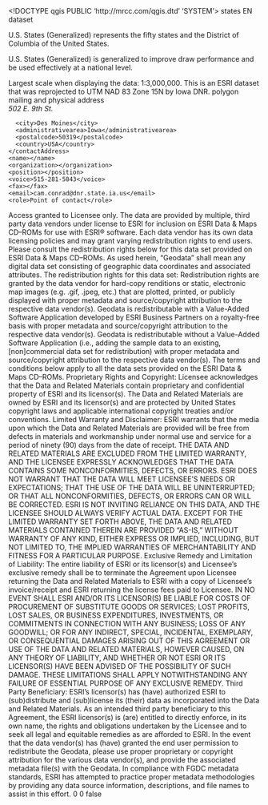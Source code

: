 <!DOCTYPE qgis PUBLIC 'http://mrcc.com/qgis.dtd' 'SYSTEM'>
<qgis version="3.20.1-Odense">
  <identifier>states</identifier>
  <parentidentifier></parentidentifier>
  <language>EN</language>
  <type>dataset</type>
  <title>states</title>
  <abstract>U.S. States (Generalized) represents the fifty states and the District of Columbia of the United States.

U.S. States (Generalized) is generalized to improve draw performance and be used effectively at a national level.

Largest scale when displaying the data: 1:3,000,000. This is an ESRI dataset that was reprojected to UTM NAD 83 Zone 15N by Iowa DNR.</abstract>
  <keywords vocabulary="gmd:topicCategory">
    <keyword>polygon</keyword>
  </keywords>
  <contact>
    <contactAddress>
      <type>mailing and physical address</type>
      <address>502 E. 9th St.</address>
      <city>Des Moines</city>
      <administrativearea>Iowa</administrativearea>
      <postalcode>50319</postalcode>
      <country>USA</country>
    </contactAddress>
    <name></name>
    <organization></organization>
    <position></position>
    <voice>515-281-5843</voice>
    <fax></fax>
    <email>cam.conrad@dnr.state.ia.us</email>
    <role>Point of contact</role>
  </contact>
  <links>
    <link name="Shapefile" description="" type="Local Area Network" size="" url="file://\\DGRLGM71\C$\Essential GIS\Data\National-Regional\states" mimeType="" format=""/>
  </links>
  <fees></fees>
  <constraints type="Access">Access granted to Licensee only.</constraints>
  <rights>The data are provided by multiple, third party data vendors under license to ESRI for inclusion on ESRI Data &amp; Maps CD–ROMs for use with ESRI® software. Each data vendor has its own data licensing policies and may grant varying redistribution rights to end users. Please consult the redistribution rights below for this data set provided on ESRI Data &amp; Maps CD–ROMs. As used herein, “Geodata” shall mean any digital data set consisting of geographic data coordinates and associated attributes. The redistribution rights for this data set: Redistribution rights are granted by the data vendor for hard-copy renditions or static, electronic map images (e.g. .gif, .jpeg, etc.) that are plotted, printed, or publicly displayed with proper metadata and source/copyright attribution to the respective data vendor(s). Geodata is redistributable with a Value-Added Software Application developed by ESRI Business Partners on a royalty-free basis with proper metadata and source/copyright attribution to the respective data vendor(s). Geodata is redistributable without a Value-Added Software Application (i.e., adding the sample data to an existing, [non]commercial data set for redistribution) with proper metadata and source/copyright attribution to the respective data vendor(s). The terms and conditions below apply to all the data sets provided on the ESRI Data &amp; Maps CD–ROMs. Proprietary Rights and Copyright: Licensee acknowledges that the Data and Related Materials contain proprietary and confidential property of ESRI and its licensor(s). The Data and Related Materials are owned by ESRI and its licensor(s) and are protected by United States copyright laws and applicable international copyright treaties and/or conventions. Limited Warranty and Disclaimer: ESRI warrants that the media upon which the Data and Related Materials are provided will be free from defects in materials and workmanship under normal use and service for a period of ninety (90) days from the date of receipt. THE DATA AND RELATED MATERIALS ARE EXCLUDED FROM THE LIMITED WARRANTY, AND THE LICENSEE EXPRESSLY ACKNOWLEDGES THAT THE DATA CONTAINS SOME NONCONFORMITIES, DEFECTS, OR ERRORS. ESRI DOES NOT WARRANT THAT THE DATA WILL MEET LICENSEE'S NEEDS OR EXPECTATIONS; THAT THE USE OF THE DATA WILL BE UNINTERRUPTED; OR THAT ALL NONCONFORMITIES, DEFECTS, OR ERRORS CAN OR WILL BE CORRECTED. ESRI IS NOT INVITING RELIANCE ON THIS DATA, AND THE LICENSEE SHOULD ALWAYS VERIFY ACTUAL DATA. EXCEPT FOR THE LIMITED WARRANTY SET FORTH ABOVE, THE DATA AND RELATED MATERIALS CONTAINED THEREIN ARE PROVIDED "AS-IS," WITHOUT WARRANTY OF ANY KIND, EITHER EXPRESS OR IMPLIED, INCLUDING, BUT NOT LIMITED TO, THE IMPLIED WARRANTIES OF MERCHANTABILITY AND FITNESS FOR A PARTICULAR PURPOSE. Exclusive Remedy and Limitation of Liability: The entire liability of ESRI or its licensor(s) and Licensee's exclusive remedy shall be to terminate the Agreement upon Licensee returning the Data and Related Materials to ESRI with a copy of Licensee's invoice/receipt and ESRI returning the license fees paid to Licensee. IN NO EVENT SHALL ESRI AND/OR ITS LICENSOR(S) BE LIABLE FOR COSTS OF PROCUREMENT OF SUBSTITUTE GOODS OR SERVICES; LOST PROFITS, LOST SALES, OR BUSINESS EXPENDITURES, INVESTMENTS, OR COMMITMENTS IN CONNECTION WITH ANY BUSINESS; LOSS OF ANY GOODWILL; OR FOR ANY INDIRECT, SPECIAL, INCIDENTAL, EXEMPLARY, OR CONSEQUENTIAL DAMAGES ARISING OUT OF THIS AGREEMENT OR USE OF THE DATA AND RELATED MATERIALS, HOWEVER CAUSED, ON ANY THEORY OF LIABILITY, AND WHETHER OR NOT ESRI OR ITS LICENSOR(S) HAVE BEEN ADVISED OF THE POSSIBILITY OF SUCH DAMAGE. THESE LIMITATIONS SHALL APPLY NOTWITHSTANDING ANY FAILURE OF ESSENTIAL PURPOSE OF ANY EXCLUSIVE REMEDY. Third Party Beneficiary: ESRI's licensor(s) has (have) authorized ESRI to (sub)distribute and (sub)license its (their) data as incorporated into the Data and Related Materials. As an intended third party beneficiary to this Agreement, the ESRI licensor(s) is (are) entitled to directly enforce, in its own name, the rights and obligations undertaken by the Licensee and to seek all legal and equitable remedies as are afforded to ESRI. In the event that the data vendor(s) has (have) granted the end user permission to redistribute the Geodata, please use proper proprietary or copyright attribution for the various data vendor(s), and provide the associated metadata file(s) with the Geodata. In compliance with FGDC metadata standards, ESRI has attempted to practice proper metadata methodologies by providing any data source information, descriptions, and file names to assist in this effort.</rights>
  <encoding></encoding>
  <crs>
    <spatialrefsys>
      <wkt></wkt>
      <proj4></proj4>
      <srsid>0</srsid>
      <srid>0</srid>
      <authid></authid>
      <description></description>
      <projectionacronym></projectionacronym>
      <ellipsoidacronym></ellipsoidacronym>
      <geographicflag>false</geographicflag>
    </spatialrefsys>
  </crs>
  <extent/>
</qgis>
